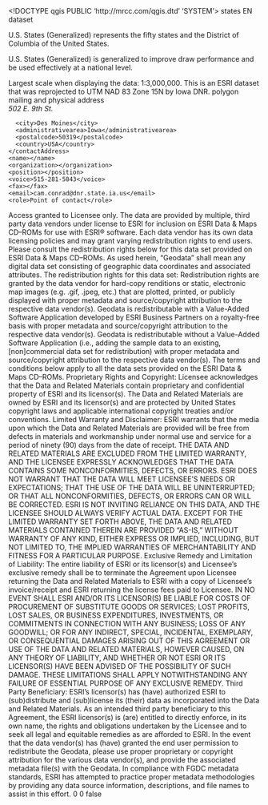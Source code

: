 <!DOCTYPE qgis PUBLIC 'http://mrcc.com/qgis.dtd' 'SYSTEM'>
<qgis version="3.20.1-Odense">
  <identifier>states</identifier>
  <parentidentifier></parentidentifier>
  <language>EN</language>
  <type>dataset</type>
  <title>states</title>
  <abstract>U.S. States (Generalized) represents the fifty states and the District of Columbia of the United States.

U.S. States (Generalized) is generalized to improve draw performance and be used effectively at a national level.

Largest scale when displaying the data: 1:3,000,000. This is an ESRI dataset that was reprojected to UTM NAD 83 Zone 15N by Iowa DNR.</abstract>
  <keywords vocabulary="gmd:topicCategory">
    <keyword>polygon</keyword>
  </keywords>
  <contact>
    <contactAddress>
      <type>mailing and physical address</type>
      <address>502 E. 9th St.</address>
      <city>Des Moines</city>
      <administrativearea>Iowa</administrativearea>
      <postalcode>50319</postalcode>
      <country>USA</country>
    </contactAddress>
    <name></name>
    <organization></organization>
    <position></position>
    <voice>515-281-5843</voice>
    <fax></fax>
    <email>cam.conrad@dnr.state.ia.us</email>
    <role>Point of contact</role>
  </contact>
  <links>
    <link name="Shapefile" description="" type="Local Area Network" size="" url="file://\\DGRLGM71\C$\Essential GIS\Data\National-Regional\states" mimeType="" format=""/>
  </links>
  <fees></fees>
  <constraints type="Access">Access granted to Licensee only.</constraints>
  <rights>The data are provided by multiple, third party data vendors under license to ESRI for inclusion on ESRI Data &amp; Maps CD–ROMs for use with ESRI® software. Each data vendor has its own data licensing policies and may grant varying redistribution rights to end users. Please consult the redistribution rights below for this data set provided on ESRI Data &amp; Maps CD–ROMs. As used herein, “Geodata” shall mean any digital data set consisting of geographic data coordinates and associated attributes. The redistribution rights for this data set: Redistribution rights are granted by the data vendor for hard-copy renditions or static, electronic map images (e.g. .gif, .jpeg, etc.) that are plotted, printed, or publicly displayed with proper metadata and source/copyright attribution to the respective data vendor(s). Geodata is redistributable with a Value-Added Software Application developed by ESRI Business Partners on a royalty-free basis with proper metadata and source/copyright attribution to the respective data vendor(s). Geodata is redistributable without a Value-Added Software Application (i.e., adding the sample data to an existing, [non]commercial data set for redistribution) with proper metadata and source/copyright attribution to the respective data vendor(s). The terms and conditions below apply to all the data sets provided on the ESRI Data &amp; Maps CD–ROMs. Proprietary Rights and Copyright: Licensee acknowledges that the Data and Related Materials contain proprietary and confidential property of ESRI and its licensor(s). The Data and Related Materials are owned by ESRI and its licensor(s) and are protected by United States copyright laws and applicable international copyright treaties and/or conventions. Limited Warranty and Disclaimer: ESRI warrants that the media upon which the Data and Related Materials are provided will be free from defects in materials and workmanship under normal use and service for a period of ninety (90) days from the date of receipt. THE DATA AND RELATED MATERIALS ARE EXCLUDED FROM THE LIMITED WARRANTY, AND THE LICENSEE EXPRESSLY ACKNOWLEDGES THAT THE DATA CONTAINS SOME NONCONFORMITIES, DEFECTS, OR ERRORS. ESRI DOES NOT WARRANT THAT THE DATA WILL MEET LICENSEE'S NEEDS OR EXPECTATIONS; THAT THE USE OF THE DATA WILL BE UNINTERRUPTED; OR THAT ALL NONCONFORMITIES, DEFECTS, OR ERRORS CAN OR WILL BE CORRECTED. ESRI IS NOT INVITING RELIANCE ON THIS DATA, AND THE LICENSEE SHOULD ALWAYS VERIFY ACTUAL DATA. EXCEPT FOR THE LIMITED WARRANTY SET FORTH ABOVE, THE DATA AND RELATED MATERIALS CONTAINED THEREIN ARE PROVIDED "AS-IS," WITHOUT WARRANTY OF ANY KIND, EITHER EXPRESS OR IMPLIED, INCLUDING, BUT NOT LIMITED TO, THE IMPLIED WARRANTIES OF MERCHANTABILITY AND FITNESS FOR A PARTICULAR PURPOSE. Exclusive Remedy and Limitation of Liability: The entire liability of ESRI or its licensor(s) and Licensee's exclusive remedy shall be to terminate the Agreement upon Licensee returning the Data and Related Materials to ESRI with a copy of Licensee's invoice/receipt and ESRI returning the license fees paid to Licensee. IN NO EVENT SHALL ESRI AND/OR ITS LICENSOR(S) BE LIABLE FOR COSTS OF PROCUREMENT OF SUBSTITUTE GOODS OR SERVICES; LOST PROFITS, LOST SALES, OR BUSINESS EXPENDITURES, INVESTMENTS, OR COMMITMENTS IN CONNECTION WITH ANY BUSINESS; LOSS OF ANY GOODWILL; OR FOR ANY INDIRECT, SPECIAL, INCIDENTAL, EXEMPLARY, OR CONSEQUENTIAL DAMAGES ARISING OUT OF THIS AGREEMENT OR USE OF THE DATA AND RELATED MATERIALS, HOWEVER CAUSED, ON ANY THEORY OF LIABILITY, AND WHETHER OR NOT ESRI OR ITS LICENSOR(S) HAVE BEEN ADVISED OF THE POSSIBILITY OF SUCH DAMAGE. THESE LIMITATIONS SHALL APPLY NOTWITHSTANDING ANY FAILURE OF ESSENTIAL PURPOSE OF ANY EXCLUSIVE REMEDY. Third Party Beneficiary: ESRI's licensor(s) has (have) authorized ESRI to (sub)distribute and (sub)license its (their) data as incorporated into the Data and Related Materials. As an intended third party beneficiary to this Agreement, the ESRI licensor(s) is (are) entitled to directly enforce, in its own name, the rights and obligations undertaken by the Licensee and to seek all legal and equitable remedies as are afforded to ESRI. In the event that the data vendor(s) has (have) granted the end user permission to redistribute the Geodata, please use proper proprietary or copyright attribution for the various data vendor(s), and provide the associated metadata file(s) with the Geodata. In compliance with FGDC metadata standards, ESRI has attempted to practice proper metadata methodologies by providing any data source information, descriptions, and file names to assist in this effort.</rights>
  <encoding></encoding>
  <crs>
    <spatialrefsys>
      <wkt></wkt>
      <proj4></proj4>
      <srsid>0</srsid>
      <srid>0</srid>
      <authid></authid>
      <description></description>
      <projectionacronym></projectionacronym>
      <ellipsoidacronym></ellipsoidacronym>
      <geographicflag>false</geographicflag>
    </spatialrefsys>
  </crs>
  <extent/>
</qgis>
